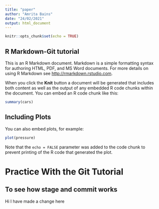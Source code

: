 ```yaml
---
title: "paper"
author: "Amrita Bains"
date: "24/02/2021"
output: html_document
---
```


```r
knitr::opts_chunk$set(echo = TRUE)
```

## R Markdown-Git tutorial

This is an R Markdown document. Markdown is a simple formatting syntax for authoring HTML, PDF, and MS Word documents. For more details on using R Markdown see <http://rmarkdown.rstudio.com>.

When you click the **Knit** button a document will be generated that includes both content as well as the output of any embedded R code chunks within the document. You can embed an R code chunk like this:

```r
summary(cars)
```

## Including Plots

You can also embed plots, for example:

```r
plot(pressure)
```

Note that the `echo = FALSE` parameter was added to the code chunk to prevent printing of the R code that generated the plot.

# Practice With the Git Tutorial 
## To see how stage and commit works
Hi I have made a change here

